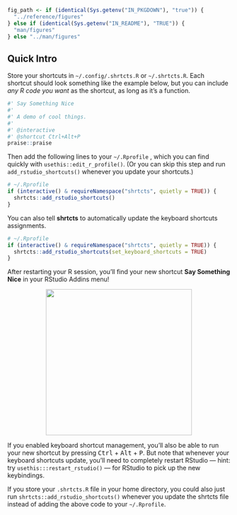 ```r
fig_path <- if (identical(Sys.getenv("IN_PKGDOWN"), "true")) {
  "../reference/figures" 
} else if (identical(Sys.getenv("IN_README"), "TRUE")) {
  "man/figures" 
} else "../man/figures"
```


## Quick Intro

Store your shortcuts in `~/.config/.shrtcts.R` or `~/.shrtcts.R`.
Each shortcut should look something like the example below,
but you can include _any R code you want_ as the shortcut,
as long as it's a function.

```r
#' Say Something Nice
#'
#' A demo of cool things.
#'
#' @interactive
#' @shortcut Ctrl+Alt+P
praise::praise
```

Then add the following lines to your `~/.Rprofile` ,
which you can find quickly with `usethis::edit_r_profile()`.
(Or you can skip this step
and run `add_rstudio_shortcuts()` whenever you update your shortcuts.)

```r
# ~/.Rprofile
if (interactive() & requireNamespace("shrtcts", quietly = TRUE)) {
  shrtcts::add_rstudio_shortcuts()
}
```

You can also tell **shrtcts** to automatically update the keyboard shortcuts assignments.

```r
# ~/.Rprofile
if (interactive() & requireNamespace("shrtcts", quietly = TRUE)) {
  shrtcts::add_rstudio_shortcuts(set_keyboard_shortcuts = TRUE)
}
```

After restarting  your R session, 
you'll find your new shortcut
**Say Something Nice**
in your RStudio Addins menu!

<center><img src="`r fig_path`/addin-nice.png" width="330px"/></center>

If you enabled keyboard shortcut management, 
you'll also be able to run your new shortcut by pressing
<kbd>Ctrl</kbd> + <kbd>Alt</kbd> + <kbd>P</kbd>.
But note that whenever your keyboard shortcuts update,
you'll need to completely restart RStudio —
hint: try `usethis:::restart_rstudio()` —
for RStudio to pick up the new keybindings.

If you store your `.shrtcts.R` file in your home directory,
you could also just run `shrtcts::add_rstudio_shortcuts()`
whenever you update the shrtcts file
instead of adding the above code to your `~/.Rprofile`.
